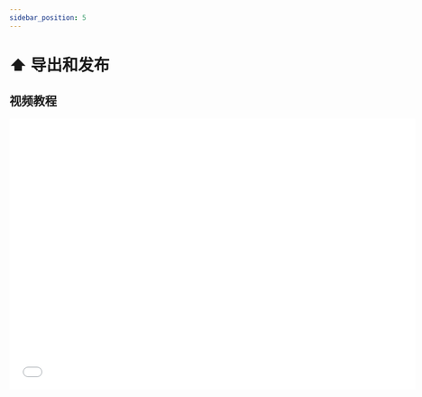 ```yaml
---
sidebar_position: 5
---
```



# ⬆️ 导出和发布

## 视频教程

<iframe
  src="//player.bilibili.com/player.html?bvid=BV1DbAceXE42&autoplay=0&vd_source=074e15df4d816e8ebbec8bdbdf4d6925#reply256944692752"
  scrolling="no"
  frameborder="no"
  framespacing="0"
  allowfullscreen
  width="720"
  height="480"
/>

## 图文说明

## 1. 本地导出

> 通过导出功能，您可以将工作流程导出到本地，传播使用不受限制。

<img src={flow_export} width="720" />

## 2. 发布到社区

> 通过发布功能，您可以将工作流程发布到社区。与他人在社区共享，更加方便传播。

<img src={flow_publish} width="720" />
<img src={release_type} width="720" />

### 2.1 源码发布(Project)

> 可以选择以源码的方式发布，这个类似开源社区。方便他人基于当前代码进行二次开发。

<img src={project} width="720" />

### 2.2 区块发布(Package)

> 可以选择以区块的方式发布，这个类似于npm社区。方便他人直接基于当前区块直接使用。

<img src={package_list} width="720" />

## 3. 区块社区中展示

> 支持下载安装更新等操作，和 App Store 类似。

<img src={packages_store} width="720" />

## 4. 源码社区中展示

> 支持下载源码，查看源码，和 Github 类似。

### 4.1 项目列表

<img src={community} width="720" />

### 4.2 详情

<img src={community_detail} width="720" />
